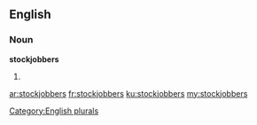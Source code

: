 ==English==

===Noun===
'''stockjobbers'''

# {{plural of|stockjobber}}

[[Category:English plurals]]

[[ar:stockjobbers]]
[[fr:stockjobbers]]
[[ku:stockjobbers]]
[[my:stockjobbers]]